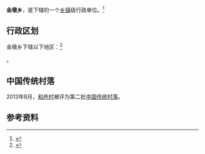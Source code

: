 {{中国乡级行政区|53/29/32/201/000}}

'''金墩乡'''，是{{PRC admin/fullname|53/29/32/201/000|3}}下辖的一个[[乡镇|乡镇]]级行政单位。<ref>{{PRC admin/ref sgc|{{PRC admin/parent|53/29/32/201/000}}}}</ref>

== 行政区划 ==

金墩乡下辖以下地区：<ref>{{PRC admin/ref sgc|53/29/32/201/000}}</ref>

{{PRC admin/children|53/29/32/201/000}}。

==中国传统村落==
2013年8月，[[和邑村|和邑村]]被评为第二批[[中国传统村落|中国传统村落]]。

== 参考资料 ==

{{reflist}}

{{行政区划小作品}}
{{PRC admin/navcat|53/29/32/201/000}}
